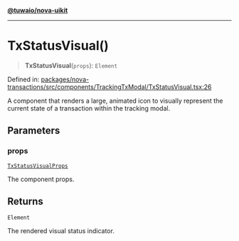 [**@tuwaio/nova-uikit**](../../../README.md)

***

# TxStatusVisual()

> **TxStatusVisual**(`props`): `Element`

Defined in: [packages/nova-transactions/src/components/TrackingTxModal/TxStatusVisual.tsx:26](https://github.com/TuwaIO/nova-uikit/blob/8c227b3240aabcebf3eaf65cc271a423383f4964/packages/nova-transactions/src/components/TrackingTxModal/TxStatusVisual.tsx#L26)

A component that renders a large, animated icon to visually represent the
current state of a transaction within the tracking modal.

## Parameters

### props

[`TxStatusVisualProps`](../type-aliases/TxStatusVisualProps.md)

The component props.

## Returns

`Element`

The rendered visual status indicator.
